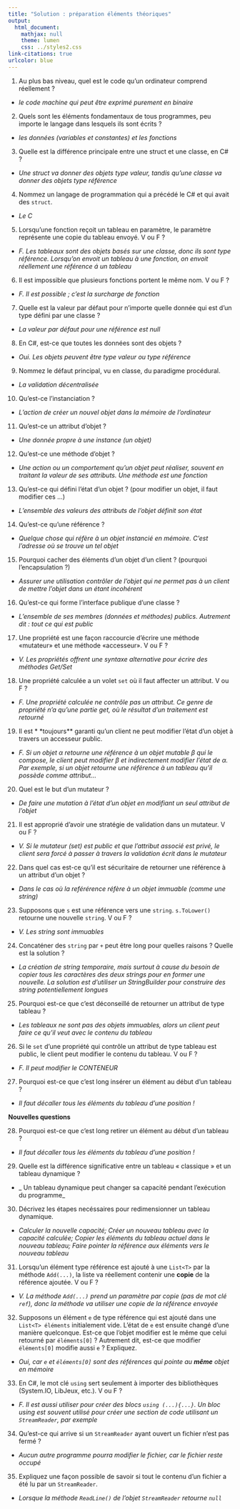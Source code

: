 ```yaml
---
title: "Solution : préparation éléments théoriques"
output:
  html_document:
    mathjax: null
    theme: lumen
    css: ../styles2.css
link-citations: true
urlcolor: blue
---
```

1. Au plus bas niveau, quel est le code qu'un ordinateur comprend réellement ?

*  _le code machine qui peut être exprimé purement en binaire_

2. Quels sont les éléments fondamentaux de tous programmes, peu importe le langage dans lesquels ils sont écrits ?

* _les données (variables et constantes) et les fonctions_

3. Quelle est la différence principale entre une struct et une classe, en C\# ?

* _Une struct va donner des objets type valeur, tandis qu'une classe va donner des objets type référence_

4. Nommez un langage de programmation qui a précédé le C\# et qui avait des `struct`.

* _Le C_

5. Lorsqu'une fonction reçoit un tableau en paramètre, le paramètre représente une copie du tableau envoyé. V ou F ?

* _F. Les tableaux sont des objets basés sur une classe, donc ils sont type référence. Lorsqu'on envoit un tableau à une fonction, on envoit réellement une référence á un tableau_

6. Il est impossible que plusieurs fonctions portent le même nom. V ou F ?

* _F. Il est possible ; c'est la surcharge de fonction_

7. Quelle est la valeur par défaut pour n'importe quelle donnée qui est d'un type défini par une classe ?

* _La valeur par défaut pour une référence est null_

8. En C\#, est-ce que toutes les données sont des objets ?

* _Oui. Les objets peuvent être type valeur ou type référence_

9. Nommez le défaut principal, vu en classe, du paradigme procédural.

* _La validation décentralisée_

10. Qu'est-ce l'instanciation ?

* _L'action de créer un nouvel objet dans la mémoire de l'ordinateur_

11. Qu'est-ce un attribut d'objet ?

* _Une donnée propre à une instance (un objet)_

12. Qu'est-ce une méthode d'objet ?

* _Une action ou un comportement qu'un objet peut réaliser, souvent en traitant la valeur de ses attributs. Une méthode est une fonction_

13. Qu'est-ce qui défini l'état d'un objet ? (pour modifier un objet, il faut modifier ces ...)

* _L'ensemble des valeurs des attributs de l'objet définit son état_

14. Qu'est-ce qu'une référence ?

* _Quelque chose qui réfère à un objet instancié en mémoire. C'est l'adresse où se trouve un tel objet_

15. Pourquoi cacher des éléments d'un objet d'un client ? (pourquoi l'encapsulation ?)

* _Assurer une utilisation contrôler de l'objet qui ne permet pas à un client de mettre l'objet dans un étant incohérent_

16. Qu'est-ce qui forme l'interface publique d'une classe ?

* _L'ensemble de ses membres (données et méthodes) publics. Autrement dit : tout ce qui est public_

17. Une propriété est une façon raccourcie d'écrire une méthode «mutateur» et une méthode «accesseur». V ou F ?

* _V. Les propriétés offrent une syntaxe alternative pour écrire des méthodes Get/Set_

18. Une propriété calculée a un volet `set` où il faut affecter un attribut. V ou F ?

* _F. Une propriété calculée ne contrôle pas un attribut. Ce genre de propriété n'a qu'une partie get, où le résultat d'un traitement est retourné_

19. Il est * *toujours** garanti qu'un client ne peut modifier l'état d'un objet à travers un accesseur public.

* _F. Si un objet α retourne une référence à un objet mutable β qui le compose, le client peut modifier β et indirectement modifier l'état de α. Par exemple, si un objet retourne une référence à un tableau qu'il possède comme attribut..._

20. Quel est le but d'un mutateur ?

* _De faire une mutation à l'état d'un objet en modifiant un seul attribut de l'objet_

21. Il est approprié d'avoir une stratégie de validation dans un mutateur. V ou F ?

* _V. Si le mutateur (set) est public et que l'attribut associé est privé, le client sera forcé à passer à travers la validation écrit dans le mutateur_

22. Dans quel cas est-ce qu'il est sécuritaire de retourner une référence à un attribut d'un objet ?

* _Dans le cas où la reférérence réfère à un objet immuable (comme une string)_

23. Supposons que `s` est une référence vers une `string`. `s.ToLower()` retourne une nouvelle `string`. V ou F ?

* _V. Les string sont immuables_

24. Concaténer des `string` par `+` peut être long pour quelles raisons ? Quelle est la solution ?

* _La création de string temporaire, mais surtout à cause du besoin de copier tous les caractères des deux strings pour en former une nouvelle. La solution est d'utiliser un StringBuilder pour construire des string potentiellement longues_

25. Pourquoi est-ce que c'est déconseillé de retourner un attribut de type tableau ?

* _Les tableaux ne sont pas des objets immuables, alors un client peut faire ce qu'il veut avec le contenu du tableau_

26. Si le `set` d'une propriété qui contrôle un attribut de type tableau est public, le client peut modifier le contenu du tableau. V ou F ?

* _F. Il peut modifier le CONTENEUR_

27. Pourquoi est-ce que c'est long insérer un élément au début d'un tableau ?

* _Il faut décaller tous les éléments du tableau d'une position !_

**Nouvelles questions**

28. Pourquoi est-ce que c'est long retirer un élément au début d'un tableau ?

* _Il faut décaller tous les éléments du tableau d'une position !_

29. Quelle est la différence significative entre un tableau « classique » et un tableau dynamique ?

* _ Un tableau dynamique peut changer sa capacité pendant l'exécution du programme_

30. Décrivez les étapes necéssaires pour redimensionner un tableau dynamique.

* _Calculer la nouvelle capacité; Créer un nouveau tableau avec la capacité calculée; Copier les éléments du tableau actuel dans le nouveau tableau; Faire pointer la référence aux éléments vers le nouveau tableau_

31. Lorsqu'un élément type référence est ajouté à une `List<T>` par la méthode `Add(...)`, la liste va réellement contenir une **copie** de la référence ajoutée. V ou F ?

* _V. La méthode `Add(...)` prend un paramètre par copie (pas de mot clé `ref`), donc la méthode va utiliser une copie de la référence envoyée_

32. Supposons un élément `e` de type référence qui est ajouté dans une `List<T> éléments` initialement vide. L'état de `e` est ensuite changé d'une manière quelconque. Est-ce que l'objet modifier est le même que celui retourné par `éléments[0]` ? Autrement dit, est-ce que modifier `éléments[0]` modifie aussi `e` ? Expliquez.

* _Oui, car `e` et `éléments[0]` sont des références qui pointe au **même** objet en mémoire_

33. En C\#, le mot clé `using` sert seulement à importer des bibliothèques (System.IO, LibJeux, etc.). V ou F ?

* _F. Il est aussi utiliser pour créer des blocs `using (...){...}`. Un bloc using est souvent utilisé pour créer une section de code _utilisant_ un `StreamReader`, par exemple_

34. Qu'est-ce qui arrive si un `StreamReader` ayant ouvert un fichier n'est pas fermé ?

* _Aucun autre programme pourra modifier le fichier, car le fichier reste occupé_

35. Expliquez une façon possible de savoir si tout le contenu d'un fichier a été lu par un `StreamReader`.

* _Lorsque la méthode `ReadLine()` de l'objet `StreamReader` retourne `null`_
